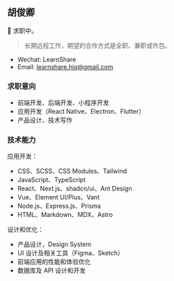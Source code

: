 ## 胡俊卿

📢 求职中。

>长期远程工作，期望的合作方式是全职、兼职或外包。

+ Wechat: LearnShare
+ Email: learnshare.hjq@gmail.com

### 求职意向

- 前端开发、后端开发、小程序开发
- 应用开发（React Native、Electron、Flutter）
- 产品设计、技术写作

### 技术能力

应用开发：

- CSS、SCSS、CSS Modules、Tailwind
- JavaScript、TypeScript
- React、Next.js、shadcn/ui、Ant Design
- Vue、Element UI/Plus、Vant
- Node.js、Express.js、Prisma
- HTML、Markdown、MDX、Astro

设计和优化：

- 产品设计，Design System
- UI 设计及相关工具（Figma、Sketch）
- 前端应用的性能和体验优化
- 数据库及 API 设计和开发
